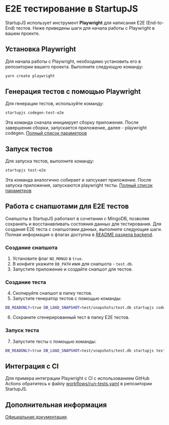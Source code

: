 # E2E тестирование в StartupJS

StartupJS использует инструмент **Playwright** для написания E2E (End-to-End) тестов. Ниже приведены шаги для начала работы с Playwright в вашем проекте.

## Установка Playwright

Для начала работы с Playwright, необходимо установить его в репозитории вашего проекта. Выполните следующую команду:

```bash
yarn create playwright
```

## Генерация тестов с помощью Playwright

Для генерации тестов, используйте команду:

```bash
startupjs codegen-test-e2e
```
Эта команда сначала инициирует сборку приложения. После завершения сборки, запускается приложение, далее - playwright codegen.
[Полный список параметров](https://playwright.dev/docs/codegen#running-codegen)

## Запуск тестов
Для запуска тестов, выполните команду:

```bash
startupjs test-e2e
```
Эта команда аналогично собирает и запсукает приложение. После запуска приложения, запускаются playwright тесты.
[Полный список параметров](https://playwright.dev/docs/test-cli)


## Работа с снапшотами для E2E тестов

Снапшоты в StartupJS работают в сочетании с MingoDB, позволяя сохранять и восстанавливать состояния данных для тестирования. Для создания E2E теста с снапшотами данных, выполните следующие шаги. Полная информация о флагах доступна в [README раздела backend](https://github.com/startupjs/startupjs/tree/master/packages/backend).

### Создание снапшота
1. Установите флаг `NO_MONGO` в `true`.
2. В конфиге укажите `DB_PATH` имя для снапшота - `test.db`.
3. Запустите приложение и создайте снапшот для тестов.

### Создание теста
4. Скопируйте снапшот в папку тестов.
5. Запустите генератор тестов с помощью команды:
```bash
DB_READONLY=true DB_LOAD_SNAPSHOT=test/snapshots/test.db startupjs codegen-test-e2e
```
6. Сохраните сгенерированный тест в папку E2E тестов.

### Запуск теста
7. Запустите тесты с помощью команды:
```bash
DB_READONLY=true DB_LOAD_SNAPSHOT=test/snapshots/test.db startupjs test-e2e path/to/e2e-tests
```

## Интеграция с CI

Для примера интеграции Playwright с CI с использованием GitHub Actions обратитесь к файлу [workflows/run-tests.yaml](https://github.com/startupjs/startupjs/blob/master/.github/workflows/run-tests.yaml) в репозитории StartupJS.

## Дополнительная информация

[Официальная документация](https://playwright.dev/docs/intro).
